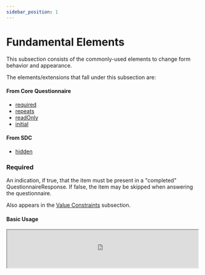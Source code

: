 ```yaml
---
sidebar_position: 1
---
```



# Fundamental Elements

This subsection consists of the commonly-used elements to change form behavior and appearance.

The elements/extensions that fall under this subsection are:

#### From Core Questionnaire

- [required](https://www.hl7.org/fhir/r4/questionnaire-definitions.html#Questionnaire.item.required)
- [repeats](https://www.hl7.org/fhir/r4/questionnaire-definitions.html#Questionnaire.item.repeats)
- [readOnly](https://www.hl7.org/fhir/r4/questionnaire-definitions.html#Questionnaire.item.readOnly)
- [initial](https://www.hl7.org/fhir/r4/questionnaire-definitions.html#Questionnaire.item.initial)

#### From SDC

- [hidden](http://hl7.org/fhir/uv/sdc/rendering.html#hidden)

### Required

An indication, if true, that the item must be present in a "completed" QuestionnaireResponse. If false, the item may be skipped when answering the questionnaire.

Also appears in the [Value Constraints](/smart-forms/docs/sdc/advanced/constraint) subsection.

#### Basic Usage

<IframeContainer storyUrl="https://smartforms.csiro.au/storybook/index.html?path=/story/component-sdc-8-1-4-advanced-other--required">
  <iframe
    src="https://smartforms.csiro.au/storybook/iframe.html?args=&id=component-sdc-8-1-4-advanced-other--required"
    width="100%"
    height="100"
  />
</IframeContainer>

### Repeats

An indication, if true, that the item may occur multiple times in the response, collecting multiple answers for questions or multiple sets of answers for groups.

#### Basic Usage

Most question items with `item.repeats = true` are presented in this manner. An add and remove button is provided to manage additional instances of the item.

<IframeContainer storyUrl="https://smartforms.csiro.au/storybook/index.html?path=/story/component-sdc-8-1-4-advanced-other--repeats-autocomplete">
  <iframe
    src="https://smartforms.csiro.au/storybook/iframe.html?args=&id=component-sdc-8-1-4-advanced-other--repeats-autocomplete"
    width="100%"
    height="580"
  />
</IframeContainer>

:::danger

There is currently a known issue which requires repeating items to have a parent group item, otherwise it will be rendered as a non-repeating item.

For more information, refer to https://github.com/aehrc/smart-forms/issues/788.

:::

#### Checkbox Usage

If a question is a checkbox and `item.repeats = true`, a different view is presented. Instead of having add and remove buttons, multiple selections can be made in the checkbox.

<IframeContainer storyUrl="https://smartforms.csiro.au/storybook/index.html?path=/story/component-sdc-8-1-4-advanced-other--repeats-checkbox">
  <iframe
    src="https://smartforms.csiro.au/storybook/iframe.html?args=&id=component-sdc-8-1-4-advanced-other--repeats-checkbox"
    width="100%"
    height="180"
  />
</IframeContainer>

:::tip

From a form design perspective, checkboxes are generally used if multiple answers are allowed to be selected. If only one answer is allowed, radio buttons should be used instead.

For more information, refer to https://developer.mozilla.org/en-US/docs/Web/HTML/Element/input/radio.

:::

#### Group Usage

Similar to the basic usage, a repeating group provides add and remove buttons to manage additional instances of the group item.

<IframeContainer storyUrl="https://smartforms.csiro.au/storybook/index.html?path=/story/component-sdc-8-1-4-advanced-other--repeats-group">
  <iframe
    src="https://smartforms.csiro.au/storybook/iframe.html?args=&id=component-sdc-8-1-4-advanced-other--repeats-group"
    width="100%"
    height="750"
  />
</IframeContainer>

#### Nested Group Usage

You can nest repeating groups(or any other components, really) within another repeating group. This allows for a more complex form structure.

It is recommended to view this example in Storybook in full screen mode.

<IframeContainer storyUrl="https://smartforms.csiro.au/storybook/index.html?path=/story/component-sdc-8-1-4-advanced-other--repeats-group-nested">
  <iframe
    src="https://smartforms.csiro.au/storybook/iframe.html?args=&id=component-sdc-8-1-4-advanced-other--repeats-group-nested"
    width="100%"
    height="980"
  />
</IframeContainer>

### ReadOnly

An indication, when true, that the value cannot be changed by a human respondent to the Questionnaire.

It is generally used with calculations or pre-filled values.

#### Basic Usage

<IframeContainer storyUrl="https://smartforms.csiro.au/storybook/index.html?path=/story/component-sdc-8-1-4-advanced-other--read-only">
  <iframe
    src="https://smartforms.csiro.au/storybook/iframe.html?args=&id=component-sdc-8-1-4-advanced-other--read-only"
    width="100%"
    height="100"
  />
</IframeContainer>

### Initial

Allows one or more values to be pre-filled in the answer when initially rendering the questionnaire for user input. Initial values can't be specified for groups or display items.

Questions using answerOption can use `answerOption.initialSelected` as an alternative.

:::note

Multiple initial values can be used in repeating items. There can only be one initial value for non-repeating items.

:::

#### Basic Usage

<IframeContainer storyUrl="https://smartforms.csiro.au/storybook/index.html?path=/story/component-sdc-9-1-4-form-behavior-other-control--initial-single">
  <iframe
    src="https://smartforms.csiro.au/storybook/iframe.html?args=&id=component-sdc-9-1-4-form-behavior-other-control--initial-single"
    width="100%"
    height="100"
  />
</IframeContainer>

#### Repeats Usage

<IframeContainer storyUrl="https://smartforms.csiro.au/storybook/index.html?path=/story/component-sdc-9-1-4-form-behavior-other-control--initial-repeats">
  <iframe
    src="https://smartforms.csiro.au/storybook/iframe.html?args=&id=component-sdc-9-1-4-form-behavior-other-control--initial-repeats"
    width="100%"
    height="390"
  />
</IframeContainer>

### Hidden

Allows the item to be hidden from the user interface.

This is useful for answers to be captured behind the scenes via pre-fill and calculation mechanisms but are not intended to be displayed to the user. The output QuestionnaireResponse will still contain answers from hidden items.

#### Basic Usage

<IframeContainer storyUrl="https://smartforms.csiro.au/storybook/index.html?path=/story/component-sdc-8-1-1-advanced-text-appearance--hidden">
  <iframe
    src="https://smartforms.csiro.au/storybook/iframe.html?args=&id=component-sdc-8-1-1-advanced-text-appearance--hidden"
    width="100%"
    height="100"
  />
</IframeContainer>
